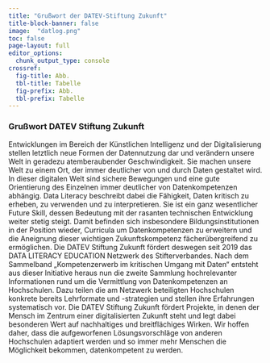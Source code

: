 ---
title: "Grußwort der DATEV-Stiftung Zukunft"
title-block-banner: false
image:  "datlog.png"
toc: false
page-layout: full
editor_options: 
  chunk_output_type: console
crossref: 
  fig-title: Abb.
  tbl-title: Tabelle
  fig-prefix: Abb.
  tbl-prefix: Tabelle
---

### Grußwort DATEV Stiftung Zukunft
Entwicklungen im Bereich der Künstlichen Intelligenz und der Digitalisierung stellen letztlich neue Formen der Datennutzung dar und verändern unsere Welt in geradezu atemberaubender Geschwindigkeit. Sie machen unsere Welt zu einem Ort, der immer deutlicher von und durch Daten gestaltet wird.  
In dieser digitalen Welt sind sichere Bewegungen und eine gute Orientierung des Einzelnen immer deutlicher von Datenkompetenzen abhängig. Data Literacy beschreibt dabei die Fähigkeit, Daten kritisch zu erheben, zu verwenden und zu interpretieren. Sie ist ein ganz wesentlicher Future Skill, dessen Bedeutung mit der rasanten technischen Entwicklung weiter stetig steigt. Damit befinden sich insbesondere Bildungsinstitutionen in der Position wieder, Curricula um Datenkompetenzen zu erweitern und die Aneignung dieser wichtigen Zukunftskompetenz fächerübergreifend zu ermöglichen. Die DATEV Stiftung Zukunft fördert deswegen seit 2019 das DATA LITERACY EDUCATION Netzwerk des Stifterverbandes. Nach dem Sammelband „Kompetenzerwerb im kritischen Umgang mit Daten“ entsteht aus dieser Initiative heraus nun die zweite Sammlung hochrelevanter Informationen rund um die Vermittlung von Datenkompetenzen an Hochschulen. Dazu teilen die am Netzwerk beteiligten Hochschulen konkrete bereits Lehrformate und -strategien und stellen ihre Erfahrungen systematisch vor. 
Die DATEV Stiftung Zukunft fördert Projekte, in denen der Mensch im Zentrum einer digitalisierten Zukunft steht und legt dabei besonderen Wert auf nachhaltiges und breitflächiges Wirken. Wir hoffen daher, dass die aufgeworfenen Lösungsvorschläge von anderen Hochschulen adaptiert werden und so immer mehr Menschen die Möglichkeit bekommen, datenkompetent zu werden.